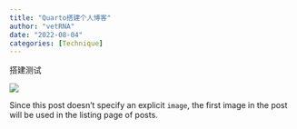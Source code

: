 ```yaml
---
title: "Quarto搭建个人博客"
author: "vetRNA"
date: "2022-08-04"
categories: [Technique]
---
```


搭建测试

![](thumbnail.jpg)

Since this post doesn't specify an explicit `image`, the first image in the post will be used in the listing page of posts.
